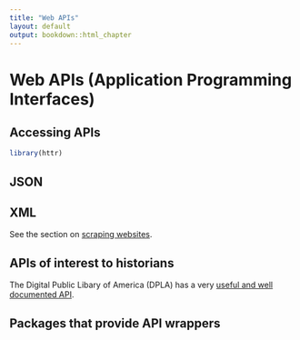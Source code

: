 ```yaml
---
title: "Web APIs"
layout: default
output: bookdown::html_chapter
---
```


# Web APIs (Application Programming Interfaces)

## Accessing APIs

```r
library(httr)
```

## JSON

## XML

See the section on [scraping websites](scraping.html).

## APIs of interest to historians

The Digital Public Libary of America (DPLA) has a very [useful and well documented API](http://dp.la/info/developers/codex/).

## Packages that provide API wrappers

